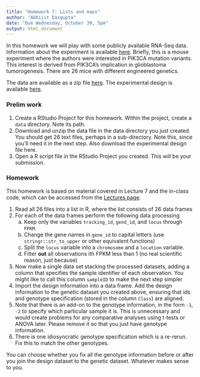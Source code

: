 ```yaml
---
title: "Homework 7: Lists and maps"
author: "Abhijit Dasgupta"
date: "Due Wednesday, October 30, 5pm"
output: html_document
---
```


In this homework we will play with some publicly available RNA-Seq data. 
Information about the experiment is available [here](https://www.ncbi.nlm.nih.gov/geo/query/acc.cgi?acc=GSE123519). Briefly,
this is a mouse experiment where the authors were interested in PIK3CA mutation
variants. This interest is derived from PIK3CA's implication in glioblastoma tumorogenesis. There are 26 mice with different engineered genetics. 

The data are available as a zip file [here](https://www.dropbox.com/s/0fttg8r9ub3gm82/GSE123519_RAW.zip?dl=1). The 
experimental design is available [here](https://www.dropbox.com/s/b510c7fx82u5prh/GSE123519design.xlsx?dl=1).

### Prelim work
1. Create a RStudio Project for this homework. Within the project, create a `data` directory. Note its path. 
1. Download and unzip the data file in the data directory you just created. You should get 26 text files, perhaps in a sub-directory. Note this, since you'll need it
in the next step. Also download the experimental design file here.
1. Open a R script file in the RStudio Project you created. This will be your submission.

### Homework

This homework is based on material covered in Lecture 7 and the in-class code, which 
can be accessed from the [Lectures page](../../slides/index.html). 

1. Read all 26 files into a list in R, where the list consists of 26 data frames
1. For each of the data frames perform the following data processing
    a. Keep only the variables `tracking_id`, `gend_id`, and `locus` through `FPKM`.
    b. Change the gene names in `gene_id` to capital letters (use `stringr::str_to_upper` or other equivalent functions)
    c. Split the `locus` variable into a `chromosome` and a `location` variable.
    d. Filter **out** all observations ith FPKM less than 1 (no real scientific reason, just because)
1. Now make a single data set stacking the processed datasets, adding a column that
specifies the sample identifier of each observation. You might like to call this column `sampleID` to make the next step simpler
1. Import the design information into a data frame. Add the design information to 
the genetic dataset you created above, ensuring that ids and genotype specification (stored in the column `Class`) are aligned.
1. Note that there is an add-on to the genotype information, in the form `-1`, `-2` to specify which particular sample it is. This is unnecessary and would create problems for any comparative analyses using t-tests or ANOVA later. Please remove it so that you just have genotype information.
1. There is one idiosyncratic genotype specification which is a re-rerun. Fix this to 
match the other genotypes. 

You can choose whether you fix all the genotype information before or after you join the design dataset to the genetic dataset. Whatever makes sense to you.
